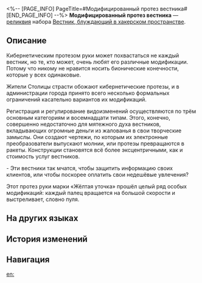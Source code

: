 <%-- [PAGE_INFO]
PageTitle=#Модифицированный протез вестника#
[END_PAGE_INFO] --%>
{{Реликвия Инфобокс
|id          = 61142
|Изображение = Предмет Модифицированный протез вестника.png
|Набор       = Вестник, блуждающий в хакерском пространстве
|Предмет     = Руки
|Упоминания  = 
}}
{{Описание|Разборный кибернетический протез руки. Стреляет костяшками пальцев, как пулями.}}
'''Модифицированный протез вестника''' — [[реликвия]] набора [[Вестник, блуждающий в хакерском пространстве]].

==Описание==
Кибернетическим протезом руки может похвастаться не каждый вестник, но те, кто может, очень любят его различные модификации. Потому что никому не нравится носить бионические конечности, которые у всех одинаковые.

Жители Столицы страсти обожают кибернетические протезы, и в администрации города принято всего несколько формальных ограничений касательно вариантов их модификаций.

Регистрация и регулирование видоизменений осуществляются по трём основным категориям и восемнадцати типам. Этого, конечно, совершенно недостаточно для мятежного духа вестников, вкладывающих огромные деньги из жалованья в свои творческие замыслы. Они создают чертежи, по которым их электронные преобразователи выпускают молнии, или протезы превращаются в ракеты. Конструкции становятся всё более эксцентричными, как и стоимость услуг вестников.

- Эти вестники так мчатся, чтобы защитить информацию своих клиентов, или чтобы поскорее оплатить свои недешёвые увлечения?

Этот протез руки марки «Жёлтая уточка» прошёл целый ряд особых модификаций: каждый палец вращается на большой скорости и выстреливает, словно пуля.

==На других языках==
{{На других языках
|en   = Messenger's Transformative Arm
|zhs  = 信使的百变义手
|zht  = 信使的百變義手
|ja   = メッセンジャーの{{Rubi|百変義手|ひゃっぺんぎしゅ}}
|ko   = 메신저의 변형 의수
|es   = Brazo cambiante del mensajero
|fr   = Bras modifié de messager
|ru   = Модифицированный протез вестника
|th   = Messenger's Transformative Arm
|vi   = Cánh Tay Biến Hóa Của Tín Sứ
|de   = Transformationsarm des Boten
|id   = Messenger's Transformative Arm
|pt   = Braço Transformativo do Mensageiro
}}

==История изменений==
{{История изменений|3.5}}

==Навигация==
{{Набор Реликвий Навбокс|Вестник, блуждающий в хакерском пространстве}}

[[en:]]